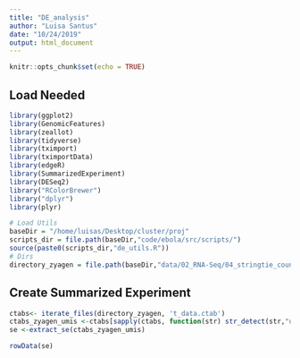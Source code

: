 ```yaml
---
title: "DE_analysis"
author: "Luisa Santus"
date: "10/24/2019"
output: html_document
---
```


```r
knitr::opts_chunk$set(echo = TRUE)
```

## Load Needed
```r
library(ggplot2)
library(GenomicFeatures)
library(zeallot)
library(tidyverse)
library(tximport)
library(tximportData)
library(edgeR)
library(SummarizedExperiment)
library(DESeq2)
library("RColorBrewer")
library("dplyr")
library(plyr)

# Load Utils
baseDir = "/home/luisas/Desktop/cluster/proj"
scripts_dir = file.path(baseDir,"code/ebola/src/scripts/")
source(paste0(scripts_dir,"de_utils.R"))
# Dirs
directory_zyagen = file.path(baseDir,"data/02_RNA-Seq/04_stringtie_counts/Zyagen")
```

## Create Summarized Experiment
```r
ctabs<- iterate_files(directory_zyagen, 't_data.ctab')
ctabs_zyagen_umis <-ctabs[sapply(ctabs, function(str) str_detect(str,"umis"))]
se <-extract_se(ctabs_zyagen_umis)
```
```r
rowData(se)
```

